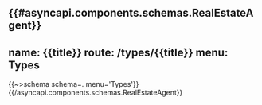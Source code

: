 {{#asyncapi.components.schemas.RealEstateAgent}}
---
name: {{title}}
route: /types/{{title}}
menu: Types
---
{{~>schema schema=. menu='Types'}}
{{/asyncapi.components.schemas.RealEstateAgent}}